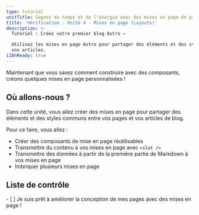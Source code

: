 ```yaml
---
type: tutorial
unitTitle: Gagnez du temps et de l'énergie avec des mises en page de page réutilisables
title: 'Vérification : Unité 4 - Mises en page (Layouts)'
description: >-
  Tutoriel : Créez votre premier blog Astro —

  Utilisez les mises en page Astro pour partager des éléments et des styles communs entre vos pages et 
  vos articles.
i18nReady: true
---
```



Maintenant que vous savez comment construire avec des composants, créons quelques mises en page personnalisées !

## Où allons-nous ?

Dans cette unité, vous allez créer des mises en page pour partager des éléments et des styles communs entre vos pages et vos articles de blog.

Pour ce faire, vous allez :

- Créer des composants de mise en page réutilisables
- Transmettre du contenu à vos mises en page avec `<slot />`
- Transmettre des données à partir de la première partie de Markdown à vos mises en page
- Imbriquer plusieurs mises en page



<Box icon="check-list">

## Liste de contrôle

<Checklist>
- [ ] Je suis prêt à améliorer la conception de mes pages avec des mises en page !
</Checklist>
</Box>
